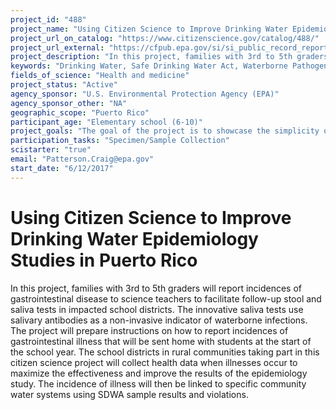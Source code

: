 ```yaml
---
project_id: "488"
project_name: "Using Citizen Science to Improve Drinking Water Epidemiology Studies in Puerto Rico"
project_url_on_catalog: "https://www.citizenscience.gov/catalog/488/"
project_url_external: "https://cfpub.epa.gov/si/si_public_record_report.cfm?dirEntryId=340734"
project_description: "In this project, families with 3rd to 5th graders will report incidences of gastrointestinal disease to science teachers to facilitate follow-up stool and saliva tests in impacted school districts. The innovative saliva tests use salivary antibodies as a non-invasive indicator of waterborne infections. The project will prepare instructions on how to report incidences of gastrointestinal illness that will be sent home with students at the start of the school year. The school districts in rural communities taking part in this citizen science project will collect health data when illnesses occur to maximize the effectiveness and improve the results of the epidemiology study. The incidence of illness will then be linked to specific community water systems using SDWA sample results and violations."
keywords: "Drinking Water, Safe Drinking Water Act, Waterborne Pathogens"
fields_of_science: "Health and medicine"
project_status: "Active"
agency_sponsor: "U.S. Environmental Protection Agency (EPA)"
agency_sponsor_other: "NA"
geographic_scope: "Puerto Rico"
participant_age: "Elementary school (6-10)"
project_goals: "The goal of the project is to showcase the simplicity of an innovative saliva test and improve the way epidemiology studies are designed using citizen science.  This project is important because it inspires citizens (non-experts) to actively participate in targeted studies to improve their health and understanding of water treatment.  A secondary benefit will be the educational aspect for students.  School science teachers will encourage students to participate, promote the scientific method behind this epidemiology study and provide information on waterborne illness, human health and personal hygiene."
participation_tasks: "Specimen/Sample Collection"
scistarter: "true"
email: "Patterson.Craig@epa.gov"
start_date: "6/12/2017"
---
```


# Using Citizen Science to Improve Drinking Water Epidemiology Studies in Puerto Rico

In this project, families with 3rd to 5th graders will report incidences of gastrointestinal disease to science teachers to facilitate follow-up stool and saliva tests in impacted school districts. The innovative saliva tests use salivary antibodies as a non-invasive indicator of waterborne infections. The project will prepare instructions on how to report incidences of gastrointestinal illness that will be sent home with students at the start of the school year. The school districts in rural communities taking part in this citizen science project will collect health data when illnesses occur to maximize the effectiveness and improve the results of the epidemiology study. The incidence of illness will then be linked to specific community water systems using SDWA sample results and violations.

